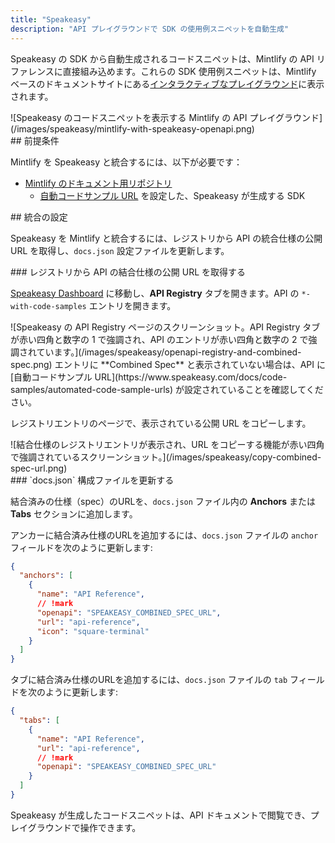 ```yaml
---
title: "Speakeasy"
description: "API プレイグラウンドで SDK の使用例スニペットを自動生成"
---
```


Speakeasy の SDK から自動生成されるコードスニペットは、Mintlify の API リファレンスに直接組み込めます。これらの SDK 使用例スニペットは、Mintlify ベースのドキュメントサイトにある[インタラクティブなプレイグラウンド](/ja/api-playground/overview)に表示されます。

<Frame>
  ![Speakeasy のコードスニペットを表示する Mintlify の API プレイグラウンド](/images/speakeasy/mintlify-with-speakeasy-openapi.png)
</Frame>

<div id="prerequisites">
  ## 前提条件
</div>

Mintlify を Speakeasy と統合するには、以下が必要です：

* [Mintlify のドキュメント用リポジトリ](/ja/quickstart#creating-the-repository)
  * [自動コードサンプル URL](https://www.speakeasy.com/docs/code-samples/automated-code-sample-urls) を設定した、Speakeasy が生成する SDK

<div id="setting-up-the-integration">
  ## 統合の設定
</div>

Speakeasy を Mintlify と統合するには、レジストリから API の統合仕様の公開 URL を取得し、`docs.json` 設定ファイルを更新します。

<div id="get-the-apis-combined-spec-public-url-from-the-registry">
  ### レジストリから API の結合仕様の公開 URL を取得する
</div>

[Speakeasy Dashboard](https://app.speakeasy.com) に移動し、**API Registry** タブを開きます。API の `*-with-code-samples` エントリを開きます。

<Frame>
  ![Speakeasy の API Registry ページのスクリーンショット。API Registry タブが赤い四角と数字の 1 で強調され、API のエントリが赤い四角と数字の 2 で強調されています。](/images/speakeasy/openapi-registry-and-combined-spec.png)
</Frame>

<Note>
  エントリに **Combined Spec** と表示されていない場合は、API に[自動コードサンプル URL](https://www.speakeasy.com/docs/code-samples/automated-code-sample-urls) が設定されていることを確認してください。
</Note>

レジストリエントリのページで、表示されている公開 URL をコピーします。

<Frame>
  ![結合仕様のレジストリエントリが表示され、URL をコピーする機能が赤い四角で強調されているスクリーンショット。](/images/speakeasy/copy-combined-spec-url.png)
</Frame>

<div id="update-your-docsjson-configuration-file">
  ### `docs.json` 構成ファイルを更新する
</div>

結合済みの仕様（spec）のURLを、`docs.json` ファイル内の **Anchors** または **Tabs** セクションに追加します。

アンカーに結合済み仕様のURLを追加するには、`docs.json` ファイルの `anchor` フィールドを次のように更新します:

```json docs.json
{
  "anchors": [
    {
      "name": "API Reference",
      // !mark
      "openapi": "SPEAKEASY_COMBINED_SPEC_URL",
      "url": "api-reference",
      "icon": "square-terminal"
    }
  ]
}
```

タブに結合済み仕様のURLを追加するには、`docs.json` ファイルの `tab` フィールドを次のように更新します:

```json docs.json
{
  "tabs": [
    {
      "name": "API Reference",
      "url": "api-reference",
      // !mark
      "openapi": "SPEAKEASY_COMBINED_SPEC_URL"
    }
  ]
}
```

Speakeasy が生成したコードスニペットは、API ドキュメントで閲覧でき、プレイグラウンドで操作できます。